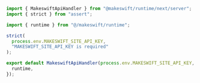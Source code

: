 ```ts pages/api/makeswift/[...makeswift].ts
import { MakeswiftApiHandler } from "@makeswift/runtime/next/server";
import { strict } from "assert";

import { runtime } from "@/makeswift/runtime";

strict(
  process.env.MAKESWIFT_SITE_API_KEY,
  "MAKESWIFT_SITE_API_KEY is required"
);

export default MakeswiftApiHandler(process.env.MAKESWIFT_SITE_API_KEY, {
  runtime,
});
```
